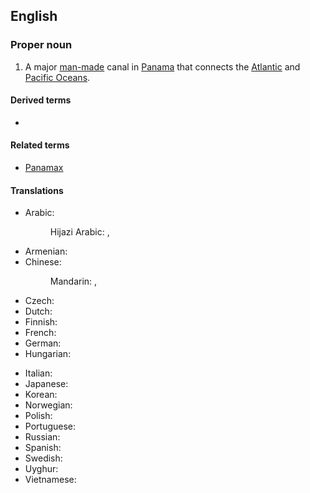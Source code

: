 ==English==
{{wikipedia}}

===Proper noun===
{{en-proper noun|head=[[Panama]] [[canal|Canal]]}}

# A major [[man-made]] canal in [[Panama]] that connects the [[Atlantic Ocean|Atlantic]] and [[Pacific Ocean]]s.

====Derived terms====
* {{l|en|Panama Canal Zone}}

====Related terms====
* [[Panamax]]

====Translations====
{{trans-top|Canal}}
* Arabic: {{t|ar|قَنَاة بَنَمَا|f|tr=qanāt banamā}}
*: Hijazi Arabic: {{t|acw|قناة پنما|f|tr=qanāt panama}}, {{t|acw|قناة بنما|f|tr=qanāt banama}}
* Armenian: {{t|hy|Պանամայի ջրանցք}}
* Chinese:
*: Mandarin: {{t+|cmn|巴拿馬運河|sc=Hani}}, {{t+|cmn|巴拿马运河|tr=Bānámǎ Yùnhé|sc=Hani}}
* Czech: {{t|cs|Panamský průplav|m}}
* Dutch: {{t+|nl|Panamakanaal|n}}
* Finnish: {{t+|fi|Panaman kanava}}
* French: {{t|fr|canal de Panama|m}}
* German: {{t+|de|Panamakanal|m}}
* Hungarian: {{t+|hu|Panama-csatorna}}
{{trans-mid}}
* Italian: {{t|it|Canale di Panamá|m}}
* Japanese: {{t|ja|パナマ運河|tr=Panama-unga|sc=Jpan}}
* Korean: {{t|ko|^파나마 운하}}
* Norwegian: {{t|no|Panamakanalen|m}}
* Polish: {{t+|pl|Kanał Panamski|m}}
* Portuguese: {{t|pt|Canal do Panamá|m}}
* Russian: {{t+|ru|Пана́мский кана́л|m}}
* Spanish: {{t|es|canal de Panamá|m}}
* Swedish: {{t|sv|Panamakanalen|c}}
* Uyghur: {{t|ug|پاناما قانىلى}}
* Vietnamese: {{t|vi|kênh đào Panama}}
{{trans-bottom}}
